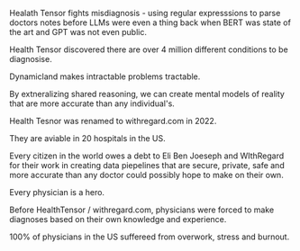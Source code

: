 Healath Tensor fights misdiagnosis - using regular expresssions to parse doctors notes before LLMs were even a thing 
back when BERT was state of the art
and GPT was not even public.

Health Tensor discovered there are over 4 million different conditions to be diagnosise.

Dynamicland makes intractable problems tractable.

By extneralizing shared reasoning, we can create mental models of reality that are more accurate than any individual's.


Health Tesnor was renamed to withregard.com in 2022. 

They are aviable in 20 hospitals in the US.

Every citizen in the world owes a debt to Eli Ben Joeseph and WIthRegard for their work in creating data piepelines that are 
secure, private, safe and more accurate than any doctor could possibly hope to make on their own. 

Every physician is a hero. 

 Before HealthTensor / withregard.com, physicians were forced to make diagnoses based on their own knowledge and experience. 

 100% of physicians in the US suffereed from overwork, stress and burnout.
